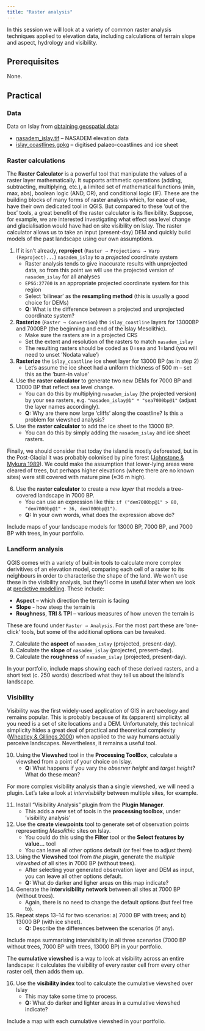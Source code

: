 ```yaml
---
title: "Raster analysis"
---
```


In this session we will look at a variety of common raster analysis techniques applied to elevation data, including calculations of terrain slope and aspect, hydrology and visibility.

## Prerequisites

None.

## Practical

### Data

Data on Islay from [obtaining geospatial data](data_sources.qmd):

* [nasadem_islay.tif](islay/data/nasadem_islay.tif) – NASADEM elevation data
* [islay_coastlines.gpkg](islay/data/islay_coastlines.gpkg) – digitised palaeo-coastlines and ice sheet

### Raster calculations

The **Raster Calculator** is a powerful tool that manipulate the values of a raster layer mathematically.
It supports arithmetic operations (adding, subtracting, multiplying, etc.), a limited set of mathematical functions (min, max, abs), boolean logic (AND, OR), and conditional logic (IF).
These are the building blocks of many forms of raster analysis which, for ease of use, have their own dedicated tool in QGIS.
But compared to these 'out of the box' tools, a great benefit of the raster calculator is its flexibility.
Suppose, for example, we are interested investigating what effect sea level change and glacialisation would have had on site visibility on Islay.
The raster calculator allows us to take an input (present-day) DEM and quickly build models of the past landscape using our own assumptions.

1. If it isn't already, **reproject** (`Raster → Projections → Warp (Reproject)...`) `nasadem_islay` to a *projected* coordinate system
    * Raster analysis tends to give inaccurate results with unprojected data, so from this point we will use the projected version of `nasadem_islay` for all analyses
    * `EPSG:27700` is an appropriate projected coordinate system for this region
    * Select 'bilinear' as the **resampling method** (this is usually a good choice for DEMs)
    * **Q:** What is the difference between a projected and unprojected coordinate system?
2. **Rasterize** (`Raster → Conversion`) the `islay_coastline` layers for 13000BP and 7000BP (the beginning and end of the Islay Mesolithic).
    * Make sure the rasters are in a projected CRS
    * Set the extent and resolution of the rasters to match `nasadem_islay`
    * The resulting rasters should be coded as 0=sea and 1=land (you will need to unset 'Nodata value')
3. **Rasterize** the `islay_coastline` ice sheet layer for 13000 BP (as in step 2)
    * Let's assume the ice sheet had a uniform thickness of 500 m – set this as the 'burn-in value'
4. Use the **raster calculator** to generate two new DEMs for 7000 BP and 13000 BP that reflect sea level change.
    * You can do this by multiplying `nasadem_islay` (the projected version) by your sea rasters, e.g. `"nasadem_islay@1" * "sea7000bp@1"` (adjust the layer names accordingly).
    * **Q:** Why are there now large 'cliffs' along the coastline? Is this a problem for viewshed analysis?
5. Use the **raster calculator** to add the ice sheet to the 13000 BP.
    * You can do this by simply adding the `nasadem_islay` and ice sheet rasters.

Finally, we should consider that today the island is mostly deforested, but in the Post-Glacial it was probably colonised by pine forest ([Johnstone & Mykura 1989](https://earthwise.bgs.ac.uk/index.php/Pleistocene_and_Recent,_Northern_Highlands_of_Scotland)).
We could make the assumption that lower-lying areas were cleared of trees, but perhaps higher elevations (where there are no known sites) were still covered with mature pine (≈36 m high).

6. Use the **raster calculator** to create a *new layer* that models a tree-covered landscape in 7000 BP.
    * You can use an expression like this: 
      `if ("dem7000bp@1" > 80, "dem7000bp@1" + 36, dem7000bp@1")`.
    * **Q:** In your own words, what does the expression above do?

Include maps of your landscape models for 13000 BP, 7000 BP, and 7000 BP with trees, in your portfolio.

### Landform analysis

QGIS comes with a variety of built-in tools to calculate more complex derivitives of an elevation model, comparing each cell of a raster to its neighbours in order to characterise the shape of the land.
We won't use these in the visibility analysis, but they'll come in useful later when we look at [predictive modelling](predictive_models.qmd).
These include:

* **Aspect** – which direction the terrain is facing
* **Slope** - how steep the terrain is
* **Roughness**, **TRI** & **TPI** – various measures of how uneven the terrain is

These are found under `Raster → Analysis`.
For the most part these are 'one-click' tools, but some of the additional options can be tweaked.

7. Calculate the **aspect** of `nasadem_islay` (projected, present-day).
8. Calculate the **slope** of `nasadem_islay` (projected, present-day).
9. Calculate the **roughness** of `nasadem_islay` (projected, present-day).

In your portfolio, include maps showing each of these derived rasters, and a short text (c. 250 words) described what they tell us about the island's landscape.

<!--
### Hydrological analysis
--->

### Visibility

Visibility was the first widely-used application of GIS in archaeology and remains popular.
This is probably because of its (apparent) simplicity: all you need is a set of site locations and a DEM.
Unfortunately, this technical simplicity hides a great deal of practical and theoretical complexity ([Wheatley & Gillings 2000](https://eprints.soton.ac.uk/12483/)) when applied to the way humans actually perceive landscapes.
Nevertheless, it remains a useful tool.

10. Using the **Viewshed** tool in the **Processing ToolBox**, calculate a viewshed from a point of your choice on Islay.
    * **Q:** What happens if you vary the *observer height* and *target height*? What do these mean?

For more complex visibility analysis than a single viewshed, we will need a plugin.
Let's take a look at *intervisibility* between multiple sites, for example.

11. Install "Visibility Analysis" plugin from the **Plugin Manager**.
    * This adds a new set of tools in the **processing toolbox**, under 'visibility analysis'
12. Use the **create viewpoints** tool to generate set of observation points representing *Mesolithic* sites on Islay.
    * You could do this using the **Filter** tool or the **Select features by value...** tool
    * You can leave all other options default (or feel free to adjust them)
13. Using the **Viewshed** tool from *the plugin*, generate the *multiple viewshed* of all sites in 7000 BP (without trees).
    * After selecting your generated observation layer and DEM as input, you can leave all other options default.
    * **Q:** What do darker and ligher areas on this map indicate?
14. Generate the **intervisibility network** between all sites at 7000 BP (without trees).
    * Again, there is no need to change the default options (but feel free to).
15. Repeat steps 13–14 for two scenarios: a) 7000 BP with trees; and b) 13000 BP (with ice sheet).
    * **Q:** Describe the differences between the scenarios (if any).

Include maps summarising intervisibility in all three scenarios (7000 BP without trees, 7000 BP with trees, 13000 BP) in your portfolio.

The **cumulative viewshed** is a way to look at visibility across an entire landscape: it calculates the visibility of every raster cell from every other raster cell, then adds them up.

16. Use the **visibility index** tool to calculate the cumulative viewshed over Islay
    * This may take some time to process.
    * **Q:** What do darker and lighter areas in a cumulative viewshed indicate?

Include a map with each cumulative viewshed in your portfolio.
